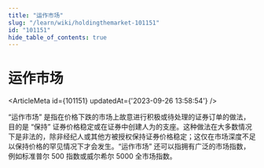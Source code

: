 ```yaml
---
title: "运作市场"
slug: "/learn/wiki/holdingthemarket-101151"
id: "101151"
hide_table_of_contents: true
---
```



# 运作市场

<ArticleMeta id={101151} updatedAt={'2023-09-26 13:58:54'} />
<div className='border-solid border-b border-t-0 my-4 border-[var(--ifm-color-gray-300)]' />

“运作市场” 是指在价格下跌的市场上故意进行积极或待处理的证券订单的做法，目的是 “保持” 证券价格稳定或在证券中创建人为的支座。这种做法在大多数情况下是非法的，除非经纪人或其他方被授权保持证券价格稳定；这仅在市场深度不足以保持价格的罕见情况下才会发生。“运作市场” 还可以指拥有广泛的市场指数，例如标准普尔 500 指数或威尔希尔 5000 全市场指数。
